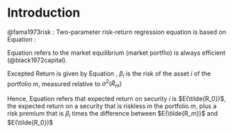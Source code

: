 # Introduction

@fama1973risk : Two-parameter risk-return regression equation is based on Equation \ref{Equation:BlackScholes1972}: 

```{=tex}
\begin{align}
    &x_{im}  \equiv \frac{\text{total market value of all units of assets} \ i}{\text{total market value of all assets}} \\
    &\text{where asset} (i) \text{in the portfolio} (m) \nonumber
\end{align}
\label{Equation:BlackScholes1972}
```
Equation \ref{Equation:BlackScholes1972} refers to the market equilibrium (market portflio) is always efficient (@black1972capital).

Excepted Return is given by Equation \ref{Equation:ExpectedReturnFama1953}, $\beta_i$ is the risk of the asset $i$ of the portfolio $m$, measured relative to $\sigma^{2}(\tilde{R}_m)$


```{=tex}
\begin{align}
    &E(\tilde{R_i}) = \left[E(\tilde{R_m}) -S_m \sigma(\tilde{R_m} ) \right] + S_m \sigma (\tilde{R_m}) \beta_i,\\
    &\text{where}, \\ \nonumber
    &\beta_i \equiv \frac{cov(\tilde{R_i}, \tilde{R_m})}{\sigma^2(\tilde{R_m})} = \frac{\sigma_{j=1}^{N} x_{jm}\sigma_{ij}}{\sigma^2 (\tilde{R_m})}=\frac{cov(\tilde{R_i},\tilde{R_m})\sigma(\tilde{R_m})}{\sigma (\tilde{R_m})} \nonumber \\
    &S_m=\frac{E(\tilde{R_m})-E(\tilde{R_0})}{\sigma (\tilde{R_m})} \\ \nonumber
    &\text{hence} \nonumber
    E(\tilde{R_i}) = E(\tilde{R_0}) + \left[ E(\tilde{R_m}) - E(\tilde{R_0}) \right] \beta_i
\end{align}
\label{Equation:ExpectedReturnFama1953}
```

Hence, Equation \ref{Equation:ExpectedReturnFama1953} refers that expected return on security $i$ is $E(\tilde{R_0})$, the expected return on a security that is riskless in the portfolio $m$, plus a risk premium that is $\beta_i$ times the difference between $E(\tilde{R_m})$ and $E(\tilde{R_0})$